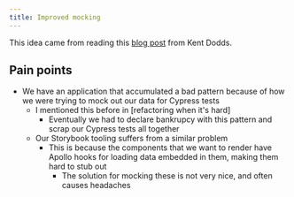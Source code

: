 ```yaml
---
title: Improved mocking
---
```


This idea came from reading this [blog
post](https://kentcdodds.com/blog/stop-mocking-fetch) from Kent Dodds.

## Pain points
- We have an application that accumulated a bad pattern because of how we were
  trying to mock out our data for Cypress tests
  - I mentioned this before in [refactoring when it's hard]
    - Eventually we had to declare bankrupcy with this pattern and scrap our
      Cypress tests all together
  - Our Storybook tooling suffers from a similar problem
    - This is because the components that we want to render have Apollo hooks
      for loading data embedded in them, making them hard to stub out
      - The solution for mocking these is not very nice, and often causes
        headaches
